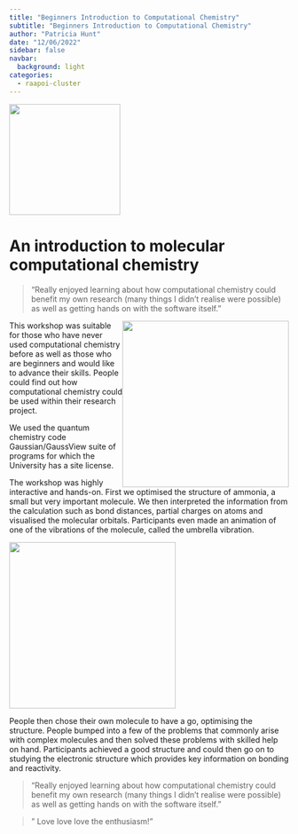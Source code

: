 ```yaml
---
title: "Beginners Introduction to Computational Chemistry"
subtitle: "Beginners Introduction to Computational Chemistry"
author: "Patricia Hunt"
date: "12/06/2022"
sidebar: false
navbar:
  background: light
categories: 
  - raapoi-cluster
---
```

<style>
.quarto-title-block .quarto-title-banner {
  background-image: url(images/small_logo.png);
#  border: solid 2px #FF9300;
  margin-top: -40px;
  color: white;
}
</style>

![](thumbnail1.png){height=200 fig-align="center"}

<h1>An introduction to molecular computational chemistry</h1>

>"Really enjoyed learning about how computational chemistry could benefit my own research (many things I didn't realise were possible) as well as getting hands on with the software itself."

<img style="float: right; height: 300px;" src="vlab_wiki_mos.png"> 

This workshop was suitable for those who have never used computational chemistry before as well as those who are beginners and would like to advance their skills. People could find out how computational chemistry could be used within their research project. 

We used the quantum chemistry code Gaussian/GaussView suite of programs for which the University has a site license.

The workshop was highly interactive and hands-on. First we optimised the structure of ammonia, a small but very important molecule.  We then interpreted the information from the calculation such as bond distances, partial charges on atoms and visualised the molecular orbitals.  Participants even made an animation of one of the vibrations of the molecule, called the umbrella vibration.

![](ammonia_umbrella.gif){width=300 fig-align="center"} 

People then chose their own molecule to have a go, optimising the structure.  People bumped into a few of the problems that commonly arise with complex molecules and then solved these problems with skilled help on hand.  Participants achieved a good structure and could then go on to studying the electronic structure which provides key information on bonding and reactivity.

>"Really enjoyed learning about how computational chemistry could benefit my own research (many things I didn't realise were possible) as well as getting hands on with the software itself."

>" Love love love the enthusiasm!"




